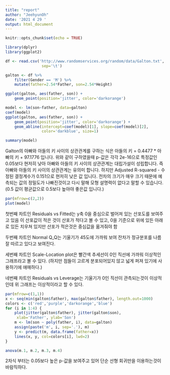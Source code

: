 ```yaml
---
title: "report"
author: "JeehyunOh"
date: '2021 4 29 '
output: html_document
---
```


```r
knitr::opts_chunk$set(echo = TRUE)
```

```r
library(dplyr)
library(ggplot2)

df <- read.csv('http://www.randomservices.org/random/data/Galton.txt',
                sep='\t')
```

```r
galton <- df %>% 
    filter(Gender == 'M') %>% 
    mutate(father=2.54*Father, son=2.54*Height)

ggplot(galton, aes(father, son)) +
    geom_point(position='jitter', color='darkorange')

model <- lm(son~father, data=galton)
coef(model)
ggplot(galton, aes(father, son)) +
    geom_point(position='jitter', color='darkorange') +
    geom_abline(intercept=coef(model)[1], slope=coef(model)[2], 
                color='darkblue', size=1)
```
```r
summary(model)
```
Galton의 아빠와 아들의 키 사이의 상관관계를 구하는 식은
아들의 키 = 0.4477 * 아빠의 키 + 97.1776 입니다.
위와 같이 구하였을때 p-값은 각각 2e-16으로 특정값인 0.05보다 현저히 낮아
아빠와 아들의 키 사이의 상관관계는 대립가설이 성립합니다. 즉
아빠와 아들의 키 사이의 상관관계는 유의미 합니다. 하지만
Adjusted R-squared - 수정된 결정계수가 0.151으로 현저히 낮은 값 입니다. 전차의 크기가 매우 크기 때문에 예측되는 값의 정밀도가 나빠진것이고 다시 말해 모형 설명력이 없다고 말할 수 있습니다. (0.5 값이 평균값으로 0.5보다 높아야 좋은값 입니다.)

```r
par(mfrow=c(2,2))
plot(model)
```


첫번째 차트인 Residuals vs Fitted는 y축 0을 중심으로 벌어져 있는 산포도를 보여주고 있음
이 산포값이 적은 것이 산포가 적다고 볼 수 있고,
0을 기준으로 위에 있든 아래로 있든 치우쳐 있지만 산포가 적은것은 중심값을 옮겨줘야 함

두번째 차트인 Normal Q_Q는 기울기가 45도에 가까워 보여 잔차가 정규분포를 나름 잘 따르고 있다고 보여진다.

세번째 차트인 Scale-Location plot은 빨간색 추세선이 0인 직선에 가까워 이상적인 그래프라고 볼 수 있다. (하지만 점들이 고르게 분포되어있지 않고  넓게 퍼져 있기에 사용하기에 애매하다.)

네번째 차트인 Residuals vs Leverage는 기울기가 
0인 직선이 관측되는것이 이상적 인데 위 그래프는
이상적이라고 할 수 있다.

```r
par(mfrow=c(1,1))
x <- seq(min(galton$father), max(galton$father), length.out=1000)
colors <- c('red','purple','darkorange','blue')
for (i in 1:4) {
    plot(jitter(galton$father), jitter(galton$son),
     xlab='Father', ylab='Son')
    m <- lm(son ~ poly(father, i), data=galton)
    assign(paste('m', i, sep='.'), m)
    y <- predict(m, data.frame(father=x))
    lines(x, y, col=colors[i], lwd=2)
}
```

```r
anova(m.1, m.2, m.3, m.4)
```


2차식 부터는 0.05보다 높은 p-값을 보여주고 있어 단순 선형 회귀만을 이용하는것이 바람직하다.

